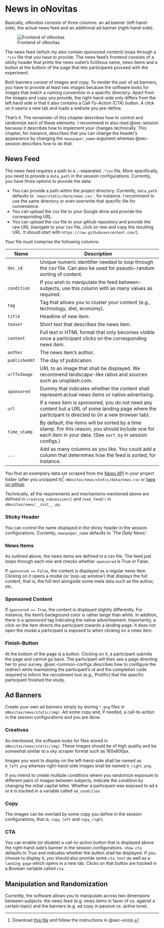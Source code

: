 # News in oNovitas {#sec-oNovitas}

Basically, _oNovitas_ consists of three columns: an ad banner (left-hand-side), the actual news feed and an additional ad banner (right-hand-side). 

![Frontend of oNovitas](img/screenshot-structure-oNovitas.png)

The news feed (which my also contain sponsored content) loops through a `.*csv` file that you have to provide. The news feed's frontend consists of a sticky header that prints the news outlet's fictitious name, news items and a button at the bottom of the page that lets participants proceed with the experiment.

Both banners consist of images and copy. To render the pair of ad banners, you have to provide at least two images because the software looks for images that match a naming convention in a specific directory. Apart from the images and copy you provide, the right-hand-side only differs from the left hand side in that it also contains a Call-To-Action (CTA) button. A click on it opens a new tab and loads a website you pre-define.


That's it. The remainder of this chapter describes how to control and randomize each of these elements. I recommend to also read @sec-session because it describes how to implement your changes technically. This chapter, for instance, describes that you can change the header's appearance by changing the `newspaper_name`-argument whereas @sec-session describes _how_ to do that.


## News Feed

The news feed requires a path to a `;`-separated `.*csv` file. More specifically, you need to provide a `data_path` in the session configurations. Currently, you have three options to provide the data:

- You can provide a path within the project directory. Currently, `data_path` defaults to `'news/static/data/news.csv'`, for instance. I recommend to use the same directory or even overwrite that specific file for convenience.
- You can upload the csv file to your Google drive and provide the corresponding URL.
- You can upload the csv file to your github repository and provide the raw URL (navigate to your csv file, click on _raw_ and copy the resulting URL. It should start with `https://raw.githubusercontent.com/`).

Your file must comprise the following columns:

| Name        | Description                                                                                                                                                    |
|-------------|--------------------------------------------------------------------------------------------------------------------------------------------------------|
| `doc_id`      | Unique numeric identifier needed to loop through the csv file. Can also be used for pseudo-random sorting of content.                                        |
| `condition`   | If you wish to manipulate the feed between-subjects, use this column with as many values as required.                                                        |
| `tag`         | Tag that allows you to cluster your content (e.g., technology, diet, economy).                                                                               |
| `title`       | Headline of new item.                                                                                                                                        |
| `teaser`      | Short text that describes the news item.                                                                                                                     |
| `content`     | Full text in HTML format that only becomes visible once a participant clicks on the corresponding news item.                                                 |
| `author`      | The news item's author.                                                                                                                                      |
| `publishedAt` | The day of publication.                                                                                                                                      |
| `urlToImage`  | URL to an image that shall be displayed. We recommend landscape-like ratios and sources such as unsplash.com.                                                |
| `sponsored`   | Dummy that indicates whether the content shall represent actual news items or native advertising.                                                            |
| `url`         | If a news item is sponsored, you do not need any content but a URL of some landing page where the participant is directed to (in a new browser tab).         |
| `time_stamp`  | By default, the items will be sorted by a time stamp. For this reason, you should include one for each item in your data. (See `sort_by` in session configs.)|
| `...`         | Add as many columns as you like. You could add a column that determines how the feed is sorted, for instance.                                                |

You find an exemplary data set scraped from the [News API](https://newsapi.org/) in your project folder (after you unzipped it)^[Download [this file](https://github.com/Howquez/oFeeds/blob/main/oNovitas/oNovitas.otreezip) and follow the instructions in @sec-unzip.] `oNovitas/news/static/data/news.csv` or [here on github](https://github.com/Howquez/oFeeds/blob/main/oNovitas/news/static/data/news.csv).

Technically, all the requirements and mechanisms mentioned above are defined in `creating_subsession()` and `read_feed()` in `oNovitas/news/__init__.py`.

### Sticky Header

You can control the name displayed in the sticky header in the session configurations. Currently, `newspaper_name` defaults to _'The Daily News'_.

### News Items

As outlined above, the news items are defined in a csv file. The feed just loops through each row and checks whether `sponsored` is True or False. 

If `sponsored == False`, the content is displayed as a regular news item. Clicking on it opens a modal (or 'pop-up window') that displays the full content, that is, the full text alongside some meta data such as the author, etc.

### Sponsored Content

If `sponsored == True`, the content is displayed slightly differently. For instance, the item's background color is rather beige than white. In addition, there is a _sponsored_ tag indicating the native advertisement. Importantly, a click on the item directs the participant towards a landing page. It does not open the modal a participant is exposed to when clicking on a news item.

### Finish-Button

At the bottom of the page is a button. Clicking on it, a participant submits the page and cannot go back. The participant will then see a page directing her to your survey. @sec-common-configs describes how to configure the redirect while maintaining the participant's id and the completion code required to inform the recruitment tool (e.g., Prolific) that the specific participant finished the study.

## Ad Banners

Create your own ad banners simply by storing `*.png` files in `oNovitas/news/static/img/`. Ad some copy and, if needed, a call-to-action in the session configurations and you are done.

### Creatives

As mentioned, the software looks for files stored in `oNovitas/news/static/img/`. These images should be of high quality and be somewhat similar to a sky scraper format such as 160x600px.

Images you want to display on the left-hand-side shall be named as `A_left.png` whereas right-hand-side images shall be named `A_right.png`.

If you intend to create multiple conditions where you randomize exposure to different pairs of images between subjects, indicate the condition by changing the initial capital letter. Whether a participant was exposed to ad `A` or `B` is tracked in a variable called `ad_condition`.

### Copy

The images can be overlaid by some copy you define in the session configurations, that is, `copy_left` and `copy_right`.

### CTA

You can enable (or disable) a call-to-action button that is displayed above the right-hand-side's banner in the session configurations. `show_cta` defaults to True and indicates whether the button shall be displayed. If you choose to display it, you should also provide some `cta_text` as well as a `landing page` which opens in a new tab. Clicks on that button are tracked in a Boolean variable called `cta`.


## Manipulation and Randomization

Currently, the software allows you to manipulate across two dimensions between-subjects: the news feed (e.g. news items in favor of vs. against a certain topic) and the banners (e.g. ad copy in passive vs. active tone).
